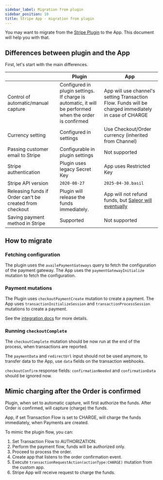 ```yaml
---
sidebar_label: Migration from plugin
sidebar_position: 10
title: Stripe App - migration from plugin
---
```


You may want to migrate from the [Stripe Plugin](../../plugins/stripe) to the App. This document will help you with that.


## Differences between plugin and the App

First, let's start with the main differences.

|                                                         | Plugin                                                                                                      | App                                                                                                                          |
|---------------------------------------------------------|-------------------------------------------------------------------------------------------------------------|------------------------------------------------------------------------------------------------------------------------------|
| Control of automatic/manual capture                     | Configured in plugin settings.<br/>If charge is automatic, it will be performed when the order is confirmed | App will use channel's setting Transaction Flow. Funds will be charged immediately in case of CHARGE                         |
| Currency setting                                        | Configured in settings                                                                                      | Use Checkout/Order currency (inherited from Channel)                                                                         |
| Passing customer email to Stripe                        | Configurable in plugin settings                                                                             | Not supported                                                                                                                |
| Stripe authentication                                   | Plugin uses legacy Secret Key                                                                               | App uses Restricted Key                                                                                                      |
| Stripe API version                                      | `2020-08-27`                                                                                                | `2025-04-30.basil`                                                                                                           |
| Releasing funds if Order can't be created from checkout | Plugin will release the funds immediately.                                                                  | App will not refund funds, but [Saleor will eventually](../../../checkout/lifecycle#Releasing-Funds-for-Abandoned-Checkouts) |
| Saving payment method in Stripe                         | Supported                                                                                                   | Not supported                                                                                                                |


## How to migrate

### Fetching configuration

The plugin uses the `availePaymentGateways` query to fetch the configuration of the payment gateway. The App uses the `paymentGatewayInitialize` mutation to fetch the configuration.

### Payment mutations

The Plugin uses `checkoutPaymentCreate` mutation to create a payment. The App uses `transactionInitializeSession` and `transactionProcessSession` mutations to create a payment.

See the [integration docs](./storefront-integration) for more details.

### Running `checkoutComplete`

The `checkoutComplete` mutation should be now run at the end of the process, when transactions are reported.

The `paymentData` and `redirectUrl` input should not be used anymore, to transfer data to the App, use `data` fields on the transaction webhooks.

`checkoutConfirm` response fields: `confirmationNeeded` and `confirmationData` should be ignored now.


## Mimic charging after the Order is confirmed

Plugin, when set to automatic capture, will first authorize the funds. After Order is confirmed, will capture (charge) the funds.

App, if set Transaction Flow is set to CHARGE, will charge the funds immediately, when Payments are created.

To mimic the plugin flow, you can:
1. Set Transaction Flow to AUTHORIZATION.
2. Perform the payment flow, funds will be authorized only.
3. Proceed to process the order.
4. Create app that listens to the order confirmation event.
5. Execute `transactionRequestAction(actionType:CHARGE)` mutation from the custom app.
6. Stripe App will receive request to charge the funds.